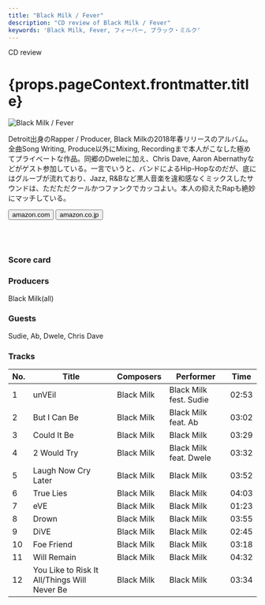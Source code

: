 ```yaml
---
title: "Black Milk / Fever"
description: "CD review of Black Milk / Fever"
keywords: 'Black Milk, Fever, フィーバー, ブラック・ミルク'
---
```





<p className="largeP">CD review</p>
<h1 className="h1--no--margin">{props.pageContext.frontmatter.title}</h1>

<Row  className="image-card-group">
	<Column colMd={"4"} colLg={"4"} noGutterMdLeft="">
       <ImageCard>

![Black Milk / Fever](../../images/cd/blackmilk1L.jpg) 

</ImageCard>
	</Column>
	<Column colMd={"8"} colLg={"8"} noGutterMdLeft="">
	<p>
	Detroit出身のRapper / Producer, Black Milkの2018年春リリースのアルバム。全曲Song Writing, Produce以外にMixing, Recordingまで本人がこなした極めてプライべートな作品。同郷のDweleに加え、Chris Dave, Aaron Abernathyなどがゲスト参加している。一言でいうと、バンドによるHip-Hopなのだが、底にはグルーブが流れており、Jazz, R&Bなど黒人音楽を違和感なくミックスしたサウンドは、ただただクールかつファンクでカッコよい。本人の抑えたRapも絶妙にマッチしている。
	</p>
	<div>
	  <Button href="https://amzn.to/2DqYm83" kind="primary" size="small" renderIcon={ArrowUpRight24}>
      amazon.com
      </Button>
      <Button href="https://amzn.to/326XqQi" kind="secondary" size="small" renderIcon={ArrowUpRight24}>
      amazon.co.jp
      </Button>
	</div>
	<a href="https://geo.music.apple.com/us/album/fever/1421559516?mt=1&app=music&ls=1&at=11lcug" style="display:inline-block;overflow:hidden;background:url(https://linkmaker.itunes.apple.com/ja-jp/lockup.svg?releaseDate=2018-02-23T00:00:00Z&kind=album&bubble=apple_music&style=mono-black) no-repeat;width:180px;height:45px;"></a>
	<a href="https://geo.music.apple.com/us/album/fever/1421559516?app=itunes&at=11lcug" style="display:inline-block;overflow:hidden;background:url(https://linkmaker.itunes.apple.com/ja-jp/badge-lrg.svg?releaseDate=2018-02-23T00:00:00Z&kind=album&bubble=itunes_music) no-repeat;width:140px;height:45px;"></a>
	</Column>
</Row>
<Row >
	<Column colMd={"4"} colLg={"4"} noGutterMdLeft="">
<div>
    <h3>Score card</h3>
	<SliderJS1 value="2" />
    <SliderJS2 value="1" />
	<SliderJS3 value="1" />
    <SliderJS4 value="9" />
</div>
</Column>
<Column colMd={"8"} colLg={"8"} noGutterMdLeft="">
<div>
<h3>Producers</h3>
<p>
Black Milk(all)
</p>
<h3>Guests</h3>
<p>
Sudie, Ab, Dwele, Chris Dave
</p>
</div>
</Column>
</Row>

<h3>Tracks</h3>

| No. |	 Title                                       |	Composers |	 Performer             | Time  |
| --- |	-------------------------------------------- | ---------- | ---------------------- | ----- |
| 1	  |	unVEil                                       | Black Milk |	Black Milk fest. Sudie | 02:53 |
| 2	  |	But I Can Be                                 | Black Milk |	Black Milk feat. Ab    | 03:02 |
| 3	  |	Could It Be                                  | Black Milk |	Black Milk             | 03:29 |
| 4	  |	2 Would Try                                  | Black Milk |	Black Milk feat. Dwele | 03:32 |
| 5	  |	Laugh Now Cry Later                          | Black Milk |	Black Milk             | 03:52 |
| 6	  |	True Lies                                    | Black Milk |	Black Milk             | 04:03 |
| 7	  |	eVE                                          | Black Milk |	Black Milk             | 01:23 |
| 8	  |	Drown                                        | Black Milk |	Black Milk             | 03:55 |
| 9	  |	DiVE                                         | Black Milk |	Black Milk             | 02:45 |
| 10  |	Foe Friend                                   | Black Milk |	Black Milk             | 03:18 |
| 11  |	Will Remain                                  | Black Milk |	Black Milk             | 04:32 |
| 12  |	You Like to Risk It All/Things Will Never Be | Black Milk |	Black Milk             | 03:34 |
